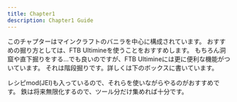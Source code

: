 ```yaml
---
title: Chapter1
description: Chapter1 Guide
---
```


このチャプターはマインクラフトのバニラを中心に構成されています。
おすすめの掘り方としては、FTB Ultimineを使うことをおすすめします。
もちろん洞窟や直下掘りをする...でも良いのですが、FTB Ultimineには更に便利な機能がついています。
それは階段掘りです。詳しくは下のボックスに書いています。

<LinkCard title="FTBUltimine" href="/guides/others/tips/ftbultimine" />

レシピmod(JEI)も入っているので、それらを使いながらやるのがおすすめです。
鉄は将来無限化するので、ツール分だけ集めれば十分です。